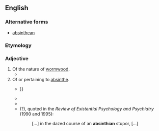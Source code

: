 ==English==

===Alternative forms===
* [[absinthean]] {{q|rare|especially when meaning 'pertaining to absinthe'}}

===Etymology===
{{suffix|en|absinth|ian}}

===Adjective===
{{en-adj}}

# Of the nature of [[wormwood]].
#* {{quote-book|en|passage=Tempering '''absinthian''' bitterness with sweets|author=[[w:Thomas Randolph (poet)|Thomas Randolph]]|year=1652|title=Poems}}
# Of or pertaining to [[absinthe]].
#* {{quote-text|en|year=1904|author=William Henry Rideing|title=How Tyson Came Home: A Story of England and America|page=70|passage=The dim cavernous light depressed him, and the fish gaping and staring sluggishly in the tanks of '''absinthian''' green {{...}}}}
#* {{quote-text|en|year=1908|author=Charles Robert Richet|title=The Pros and cons of vivisection|page=16|passage=The unfortunate dog will, dur- during ten minutes, have had an attack of intoxication and '''absinthian''' epilepsy ; but at the end of an hour he will have recovered completely.}}
#* {{quote-text|en|year=1978|author=Thomas Merton|title=My Argument with the Gestapo: Autobiographical novel|page=227|passage=The skinny shadows of symbolist poets, converts to Catholicism, linger in the '''absinthian''' green of the Boulevard trees.}}
#* (?), quoted in the ''Review of Existential Psychology and Psychiatry'' (1990 and 1995):
#*: [...] in the dazed course of an '''absinthian''' stupor, [...]